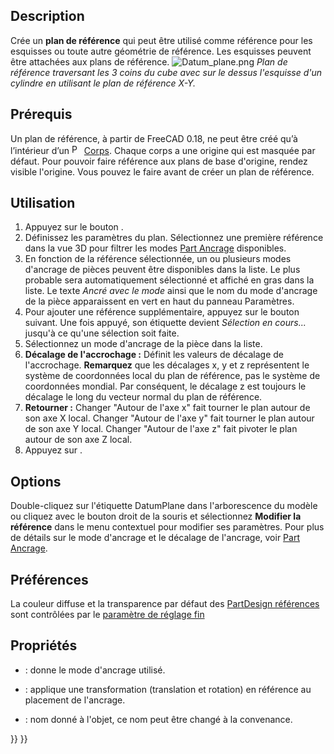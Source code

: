 <languages/>

{{Docnav/fr
|[[PartDesign_Clone/fr|Clone]]
|[[PartDesign_Line/fr|Ligne de référence]]
|[[PartDesign_Workbench/fr|Atelier PartDesign]]
|IconL=PartDesign_Clone.svg
|IconR=PartDesign_Line.svg
|IconC=Workbench_PartDesign.svg
}}

{{GuiCommand/fr
|Name=PartDesign Plane
|Name/fr=PartDesign Plan de référence
|MenuLocation=PartDesign → Créer une référence → Plan de référence
|Workbenches=[[PartDesign_Workbench/fr|PartDesign]]
|Version=0.17
|SeeAlso=[[PartDesign_Point/fr|PartDesign Point de référence]], [[PartDesign_Line/fr|PartDesign Ligne de référence]]
}}

==Description==

Crée un '''plan de référence''' qui peut être utilisé comme référence pour les esquisses ou toute autre géométrie de référence.
Les esquisses peuvent être attachées aux plans de référence.
[[File:Datum_plane.png|none]]
''Plan de référence traversant les 3 coins du cube avec sur le dessus l'esquisse d'un cylindre en utilisant le plan de référence X-Y.''

<span id="Prerequisites"></span>
==Prérequis==

Un plan de référence, à partir de FreeCAD 0.18, ne peut être créé qu’à l’intérieur d’un [[File:PartDesign_Body.svg|16px]] [[PartDesign_Body/fr|Corps]]. Chaque corps a une origine qui est masquée par défaut. Pour pouvoir faire référence aux plans de base d'origine, rendez visible l'origine. Vous pouvez le faire avant de créer un plan de référence.

<span id="Usage"></span>
==Utilisation==

# Appuyez sur le bouton {{Button|[[Image:PartDesign_Plane.svg|16px]] [[PartDesign_Plane/fr|Plan de référence]]}}.
# Définissez les paramètres du plan. Sélectionnez une première référence dans la vue 3D pour filtrer les modes [[Part_EditAttachment/fr|Part Ancrage]] disponibles.
# En fonction de la référence sélectionnée, un ou plusieurs modes d'ancrage de pièces peuvent être disponibles dans la liste. Le plus probable sera automatiquement sélectionné et affiché en gras dans la liste. Le texte ''Ancré avec le mode'' ainsi que le nom du mode d'ancrage de la pièce apparaissent en vert en haut du panneau Paramètres.
# Pour ajouter une référence supplémentaire, appuyez sur le bouton {{Button|Référence}} suivant. Une fois appuyé, son étiquette devient ''Sélection en cours...'' jusqu'à ce qu'une sélection soit faite.
# Sélectionnez un mode d'ancrage de la pièce dans la liste.
# '''Décalage de l'accrochage :'''  Définit les valeurs de décalage de l'accrochage. '''Remarquez''' que les décalages x, y et z représentent le système de coordonnées local du plan de référence, pas le système de coordonnées mondial. Par conséquent, le décalage z est toujours le décalage le long du vecteur normal du plan de référence.
# '''Retourner :''' Changer "Autour de l'axe x" fait tourner le plan autour de son axe X local. Changer "Autour de l'axe y" fait tourner le plan autour de son axe Y local. Changer "Autour de l'axe z" fait pivoter le plan autour de son axe Z local.
# Appuyez sur {{KEY|OK}}.

==Options==

Double-cliquez sur l'étiquette DatumPlane dans l'arborescence du modèle ou cliquez avec le bouton droit de la souris et sélectionnez '''Modifier la référence''' dans le menu contextuel pour modifier ses paramètres. Pour plus de détails sur le mode d'ancrage et le décalage de l'ancrage, voir [[Part_EditAttachment/fr|Part Ancrage]].

<span id="Preferences"></span>
==Préférences==

La couleur diffuse et la transparence par défaut des [[PartDesign_CompDatums/fr|PartDesign références]] sont contrôlées par le [[Fine-tuning/fr#Atelier_PartDesign|paramètre de réglage fin]] {{MenuCommand|DefaultDatumColor}}

<span id="Properties"></span>
==Propriétés==

* {{PropertyData|MapMode}}: donne le mode d'ancrage utilisé.
* {{PropertyData|Attachment Offset}}: applique une transformation (translation et rotation) en référence au placement de l'ancrage.
* {{PropertyData|Label}}: nom donné à l'objet, ce nom peut être changé à la convenance.


{{Docnav/fr
|[[PartDesign_Clone/fr|Clone]]
|[[PartDesign_Line/fr|Ligne de référence]]
|[[PartDesign_Workbench/fr|Atelier PartDesign]]
|IconL=PartDesign_Clone.svg
|IconR=PartDesign_Line.svg
|IconC=Workbench_PartDesign.svg
}}

{{PartDesign Tools navi{{#translation:}}}}
{{Userdocnavi{{#translation:}}}}